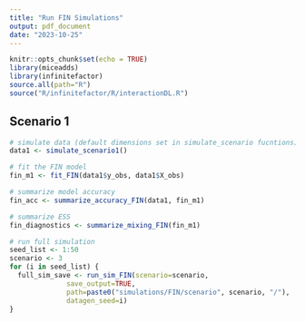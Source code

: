 ```yaml
---
title: "Run FIN Simulations"
output: pdf_document
date: "2023-10-25"
---
```


```r
knitr::opts_chunk$set(echo = TRUE)
library(miceadds)
library(infinitefactor)
source.all(path="R")
source("R/infinitefactor/R/interactionDL.R")
```

## Scenario 1

```r
# simulate data (default dimensions set in simulate_scenario fucntions)
data1 <- simulate_scenario1()

# fit the FIN model
fin_m1 <- fit_FIN(data1$y_obs, data1$X_obs)
```

```r
# summarize model accuracy
fin_acc <- summarize_accuracy_FIN(data1, fin_m1)

# summarize ESS
fin_diagnostics <- summarize_mixing_FIN(fin_m1)
```

```r
# run full simulation
seed_list <- 1:50
scenario <- 3
for (i in seed_list) {
  full_sim_save <- run_sim_FIN(scenario=scenario,
              save_output=TRUE,
              path=paste0("simulations/FIN/scenario", scenario, "/"),
              datagen_seed=i)
}
```


